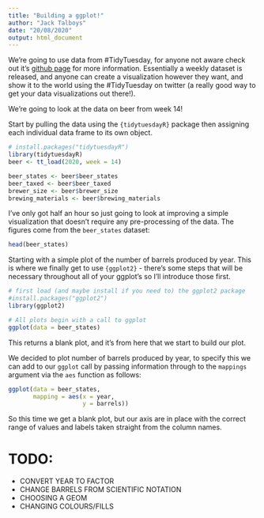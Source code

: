 ```yaml
---
title: "Building a ggplot!"
author: "Jack Talboys"
date: "20/08/2020"
output: html_document
---
```

We're going to use data from #TidyTuesday, for anyone not aware check out it's [github page](https://github.com/rfordatascience/tidytuesday) for more information. Essentially a weekly dataset is released, and anyone can create a visualization however they want, and show it to the world using the #TidyTuesday on twitter (a really good way to get your data visualizations out there!).

We're going to look at the data on beer from week 14!

Start by pulling the data using the `{tidytuesdayR}` package then assigning each individual data frame to its own object.

```r
# install.packages("tidytuesdayR")
library(tidytuesdayR)
beer <- tt_load(2020, week = 14)

beer_states <- beer$beer_states
beer_taxed <- beer$beer_taxed
brewer_size <- beer$brewer_size
brewing_materials <- beer$brewing_materials
```

I've only got half an hour so just going to look at improving a simple visualization that doesn't require any pre-processing of the data.
The figures come from the `beer_states` dataset:

```r
head(beer_states)
```

Starting with a simple plot of the number of barrels produced by year. This is where we finally get to use `{ggplot2}` - there's some steps that will be necessary throughout all of your ggplot's so I'll introduce those first.

```r
# first load (and maybe install if you need to) the ggplot2 package
#install.packages("ggplot2")
library(ggplot2)

# All plots begin with a call to ggplot
ggplot(data = beer_states)

```

This returns a blank plot, and it's from here that we start to build our plot.

We decided to plot number of barrels produced by year, to specify this we can add to our `ggplot` call by passing information through to the `mappings` argument via the `aes` function as follows:

```r
ggplot(data = beer_states,
       mapping = aes(x = year,
                     y = barrels))
```

So this time we get a blank plot, but our axis are in place with the correct range of values and labels taken straight from the column names.


# TODO:
* CONVERT YEAR TO FACTOR
* CHANGE BARRELS FROM SCIENTIFIC NOTATION
* CHOOSING A GEOM
* CHANGING COLOURS/FILLS